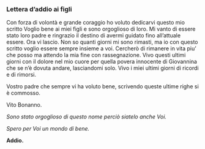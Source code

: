 ### Lettera d’addio ai figli

Con forza di volontà e grande coraggio ho voluto dedicarvi questo mio scritto Voglio bene ai miei figli e sono orgoglioso di loro. Mi vanto di essere stato loro padre e ringrazio il destino di avermi guidato fino all’attuale essere. Ora vi lascio. Non so quanti giorni mi sono rimasti, ma io con questo scritto voglio essere sempre insieme a voi. Cercherò di rimanere in vita piu’ che posso ma attendo la mia fine con rassegnazione. Vivo questi ultimi giorni con il dolore nel mio cuore per quella povera innocente di Giovannina che se n’è dovuta andare, lasciandomi solo. Vivo i miei ultimi giorni di ricordi e di rimorsi.

Vostro padre che sempre vi ha voluto bene, scrivendo queste ultime righe si è commosso.

Vito Bonanno.

_Sono stato orgoglioso di questo nome perciò siatelo anche Voi._

_Spero per Voi un mondo di bene._

**Addio.**
